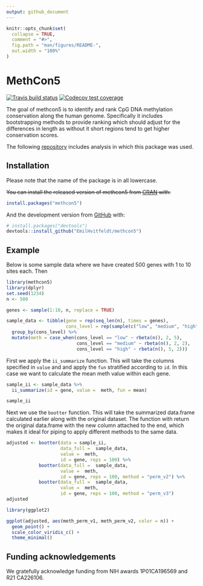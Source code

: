```yaml
---
output: github_document
---
```


<!-- README.md is generated from README.Rmd. Please edit that file -->

```r
knitr::opts_chunk$set(
  collapse = TRUE,
  comment = "#>",
  fig.path = "man/figures/README-",
  out.width = "100%"
)
```

# MethCon5

<!-- badges: start -->
[![Travis build status](https://travis-ci.org/EmilHvitfeldt/methcon5.svg?branch=master)](https://travis-ci.org/EmilHvitfeldt/methcon5)
[![Codecov test coverage](https://codecov.io/gh/EmilHvitfeldt/methcon5/branch/master/graph/badge.svg)](https://codecov.io/gh/EmilHvitfeldt/methcon5?branch=master)
<!-- badges: end -->

The goal of methcon5 is to identify and rank CpG DNA methylation conservation along the human genome. Specifically it includes bootstrapping methods to provide ranking which should adjust for the differences in length as without it short regions tend to get higher conservation scores.

The following [repository](https://github.com/EmilHvitfeldt/Epigenetic-Conservation-Is-A-Beacon-Of-Function) includes analysis in which this package was used.

## Installation

Please note that the name of the package is in all lowercase.  

~~You can install the released version of methcon5 from [CRAN](https://CRAN.R-project.org) with:~~

``` r
install.packages("methcon5")
```

And the development version from [GitHub](https://github.com/) with:

``` r
# install.packages("devtools")
devtools::install_github("EmilHvitfeldt/methcon5")
```
## Example

Below is some sample data where we have created 500 genes with 1 to 10 sites each. Then

```r
library(methcon5)
library(dplyr)
set.seed(1234)
n <- 500

genes <- sample(1:10, n, replace = TRUE)

sample_data <- tibble(gene = rep(seq_len(n), times = genes),
                      cons_level = rep(sample(c("low", "medium", "high"), n, TRUE), times = genes)) %>%
  group_by(cons_level) %>%
  mutate(meth = case_when(cons_level == "low" ~ rbeta(n(), 2, 5),
                          cons_level == "medium" ~ rbeta(n(), 2, 2),
                          cons_level == "high" ~ rbeta(n(), 5, 2)))
```

First we apply the `ii_summarize` function. This will take the columns specified in `value` and and apply the `fun` stratified according to `id`. In this case we want to calculate the mean meth value within each gene.

```r
sample_ii <- sample_data %>%
  ii_summarize(id = gene, value =  meth, fun = mean) 

sample_ii
```

Next we use the `bootter` function. This will take the summarized data.frame calculated earlier along with the original dataset. The function with return the original data.frame with the new column attached to the end, which makes it ideal for piping to apply different methods to the same data.

```r
adjusted <- bootter(data = sample_ii, 
                    data_full =  sample_data,
                    value =  meth,
                    id = gene, reps = 100) %>%
            bootter(data_full =  sample_data,
                    value =  meth,
                    id = gene, reps = 100, method = "perm_v2") %>%
            bootter(data_full =  sample_data,
                    value =  meth,
                    id = gene, reps = 100, method = "perm_v3")
adjusted
```


```r
library(ggplot2)

ggplot(adjusted, aes(meth_perm_v1, meth_perm_v2, color = n)) +
  geom_point() +
  scale_color_viridis_c() +
  theme_minimal()
```

## Funding acknowledgements

We gratefully acknowledge funding from NIH awards 1P01CA196569 and R21 CA226106.
